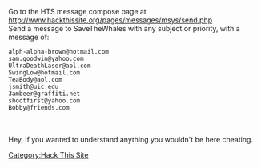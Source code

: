 Go to the HTS message compose page at http://www.hackthissite.org/pages/messages/msys/send.php
<br>Send a message to SaveTheWhales with any subject or priority, with a message of:
<pre>alph-alpha-brown@hotmail.com
sam.goodwin@yahoo.com
UltraDeathLaser@aol.com
SwingLow@hotmail.com
TeaBody@aol.com
jsmith@uic.edu
3ambeer@graffiti.net
shootfirst@yahoo.com
Bobby@friends.com</pre>
<br><br>Hey, if you wanted to understand anything you wouldn't be here cheating.

[[Category:Hack This Site]]